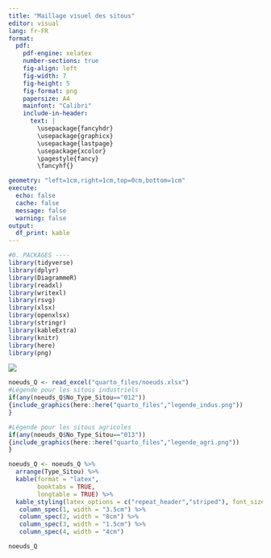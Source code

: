 ```yaml
---
title: "Maillage visuel des sitous"
editor: visual
lang: fr-FR
format:
  pdf:
    pdf-engine: xelatex
    number-sections: true
    fig-align: left
    fig-width: 7
    fig-height: 5
    fig-format: png
    papersize: A4
    mainfont: "Calibri"
    include-in-header: 
      text: |
        \usepackage{fancyhdr}
        \usepackage{graphicx}
        \usepackage{lastpage}
        \usepackage{xcolor}
        \pagestyle{fancy}
        \fancyhf{}

geometry: "left=1cm,right=1cm,top=0cm,bottom=1cm"
execute:
  echo: false
  cache: false
  message: false
  warning: false
output: 
  df_print: kable
---
```


```r
#0. PACKAGES ----
library(tidyverse)
library(dplyr)
library(DiagrammeR)
library(readxl)
library(writexl)
library(rsvg)
library(xlsx)
library(openxlsx)
library(stringr)
library(kableExtra)
library(knitr)
library(here)
library(png)
```

\vspace{-2.5cm}

![](quarto_files/diagramme.png)


```r
noeuds_Q <- read_excel("quarto_files/noeuds.xlsx")
#Légende pour les sitous industriels
if(any(noeuds_Q$No_Type_Sitou=="012"))
{include_graphics(here::here("quarto_files","legende_indus.png"))
}

#Légende pour les sitous agricoles
if(any(noeuds_Q$No_Type_Sitou=="013"))
{include_graphics(here::here("quarto_files","legende_agri.png"))
}

```

```r
noeuds_Q <- noeuds_Q %>%
  arrange(Type_Sitou) %>% 
  kable(format = "latex", 
        booktabs = TRUE, 
        longtable = TRUE) %>% 
  kable_styling(latex_options = c("repeat_header","striped"), font_size = 8) %>% 
   column_spec(1, width = "3.5cm") %>%
   column_spec(2, width = "8cm") %>%
   column_spec(3, width = "1.5cm") %>%
   column_spec(4, width = "4cm")

noeuds_Q
```
